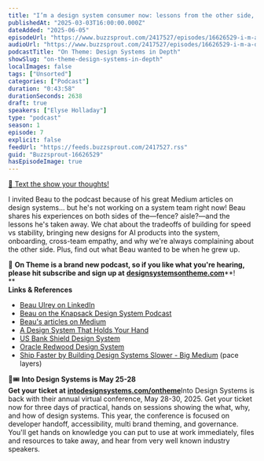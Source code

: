```yaml
---
title: "I’m a design system consumer now: lessons from the other side, with Beau Ulrey — #07"
publishedAt: "2025-03-03T16:00:00.000Z"
dateAdded: "2025-06-05"
episodeUrl: "https://www.buzzsprout.com/2417527/episodes/16626529-i-m-a-design-system-consumer-now-lessons-from-the-other-side-with-beau-ulrey-07.mp3"
audioUrl: "https://www.buzzsprout.com/2417527/episodes/16626529-i-m-a-design-system-consumer-now-lessons-from-the-other-side-with-beau-ulrey-07.mp3"
podcastTitle: "On Theme: Design Systems in Depth"
showSlug: "on-theme-design-systems-in-depth"
localImages: false
tags: ["Unsorted"]
categories: ["Podcast"]
duration: "0:43:58"
durationSeconds: 2638
draft: true
speakers: ["Elyse Holladay"]
type: "podcast"
season: 1
episode: 7
explicit: false
feedUrl: "https://feeds.buzzsprout.com/2417527.rss"
guid: "Buzzsprout-16626529"
hasEpisodeImage: true
---
```

[📲 Text the show your thoughts!](https://www.buzzsprout.com/twilio/text_messages/2417527/open_sms)

I invited Beau to the podcast because of his great Medium articles on design systems... but he's not working on a system team right now! Beau shares his experiences on both sides of the—fence? aisle?—and the lessons he's taken away. We chat about the tradeoffs of building for speed vs stability, bringing new designs for AI products into the system, onboarding, cross-team empathy, and why we're always complaining about the other side. Plus, find out what Beau wanted to be when he grew up.

💖 **On Theme is a brand new podcast, so if you like what you're hearing, please hit subscribe and sign up at** [**designsystemsontheme.com**](http://designsystemsontheme.com/)**!  
**  
**Links & References**

-   [Beau Ulrey on LinkedIn](https://www.linkedin.com/in/beauulrey/)
-   [Beau on the Knapsack Design System Podcast](https://www.knapsack.cloud/blog/beau-ulrey-on-building-trust-through-design-systems)
-   [Beau's articles on Medium](https://beauulrey.medium.com/)
-   [A Design System That Holds Your Hand](https://www.designsystemsforfigma.com/blog/a-design-system-that-holds-your-hand)
-   [US Bank Shield Design System](https://www.linkedin.com/posts/beauulrey_designsystems-components-documentation-activity-7087565603753897985-08Zs/)
-   [Oracle Redwood Design System](https://redwood.oracle.com/)
-   [Ship Faster by Building Design Systems Slower - Big Medium](https://bigmedium.com/ideas/design-system-pace-layers-slow-fast.html) (pace layers)

🎨🎟️ **Into Design Systems is May 25-28  
Get your ticket at** [**intodesignsystems.com/ontheme**](http://intodesignsystems.com/ontheme)Into Design Systems is back with their annual virtual conference, May 28-30, 2025. Get your ticket now for three days of practical, hands on sessions showing the what, why, and how of design systems. This year, the conference is focused on developer handoff, accessibility, multi brand theming, and governance. You'll get hands on knowledge you can put to use at work immediately, files and resources to take away, and hear from very well known industry speakers.
